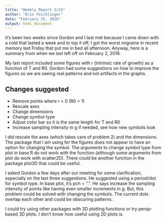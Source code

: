 ```yaml
---
title: "Weekly Report 2/15"
author: "Erin Feichtinger"
date: "February 15, 2016"
output: html_document
---
```


It's been two weeks since Gordon and I last met because I came down with a cold that lasted a week and to top it off, I got the worst migraine in recent memory last Friday that put me in bed all afternoon. Anyway, here is a summary from when we last left off on February 2, 2016. 

My last report included some figures with r (intrinsic rate of growth) as a function of T and R0. Gordon had some suggestions on how to improve the figures so we are seeing real patterns and not artifacts in the graphs.  

## Changes suggested 
* Remove points where r = 0 (R0 = 1)
* Rescale axes
* Change dimensions
* Change symbol type
* Adjust color bar so it is the same length for T and R0
* Increase sampling intensity in g if needed, see how new symbols look  

I did rescale the axes (which takes care of problem 2) and the dimensions. The package that I am using for the figures does not appear to have an option for changing the symbol. The arguments to change symbol type from plot in base R do not work with the function (although some arguments from plot do work with scatter2D). There could be another function in the package plot3D that could be useful.  

I asked Gordon a few days after our meeting for some clarification, especially on the last three suggestions. He suggested using a period/dot for symbol type. In base plot, it's pch = ".". He says increase the sampling intensity of points like having even smaller increments in g. But, this problem could be solved with changing the symbols. The current dots overlap each other and could be obscuring patterns. 

I could try using other packages with 3D plotting functions or try persp-based 3D plots. I don't know how useful using 2D plots is. 



